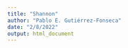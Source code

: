 ```yaml
---
title: "Shannon"
author: "Pablo E. Gutiérrez-Fonseca"
date: "2/8/2022"
output: html_document
---
```

